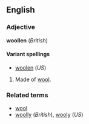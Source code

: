 <!--If you edit this page, please also edit "woolen" to keep these two pages in synch.-->
==English==
===Adjective===
'''woollen''' (''British'')

====Variant spellings====
*[[woolen]] (''US'')

#Made of [[wool]].

===Related terms===
*[[wool]]
*[[woolly]] (''British''), [[wooly]] (''US'')

<!--If you edit this page, please also edit "woolen" to keep these two pages in synch.-->